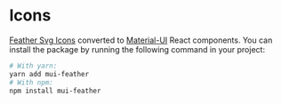 
<Meta title="Icons" />

# Icons

[Feather Svg Icons](https://github.com/feathericons/feather) converted to [Material-UI](https://github.com/mui-org/material-ui) React components. You can install the package by running the following command in your project:

```sh
# With yarn:
yarn add mui-feather
# With npm:
npm install mui-feather
```

<Icons />
